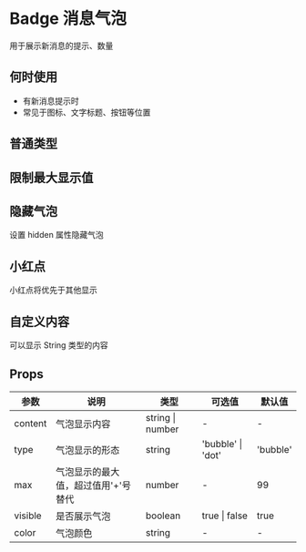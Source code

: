 # Badge 消息气泡

用于展示新消息的提示、数量

## 何时使用

- 有新消息提示时
- 常见于图标、文字标题、按钮等位置

## 普通类型


<DemoNormal />

## 限制最大显示值


<DemoMax />

## 隐藏气泡

设置 hidden 属性隐藏气泡


<DemoHidden />

## 小红点

小红点将优先于其他显示


<DemoDot />

## 自定义内容

可以显示 String 类型的内容


<DemoCustom />

## Props

| 参数    | 说明                                | 类型             | 可选值            | 默认值   |
| ------- | ----------------------------------- | ---------------- | ----------------- | -------- |
| content | 气泡显示内容                        | string \| number | -                 | -        |
| type    | 气泡显示的形态                      | string           | 'bubble' \| 'dot' | 'bubble' |
| max     | 气泡显示的最大值，超过值用'+'号替代 | number           | -                 | 99       |
| visible | 是否展示气泡                        | boolean          | true \| false     | true     |
| color   | 气泡颜色                            | string           | -                 | -        |
